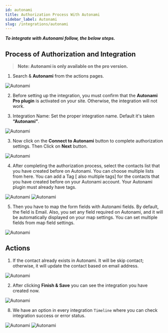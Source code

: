 ```yaml
---
id: autonami
title: Authorization Process With Autonami
sidebar_label: Autonami
slug: /integrations/autonami
---
```




***To integrate with Autonami follow, the below steps.***

## Process of Authorization and Integration
> **Note: Autonami is only available on the pro version.**

1. Search & **Autonami** from the actions pages.
  <Image src="actions/autonami/_select-autonami" alt="Autonami" w="1020" h="400" />

2. Before setting up the integration, you must confirm that the **Autonami Pro plugin** is activated on your site. Otherwise, the integration will not work.

2. Integration Name: Set the proper integration name. Default it's taken **“Autonami”**.
  <Image src="actions/autonami/_integration-name" alt="Autonami" w="1020" h="400" />

3. Now click on the **Connect to Autonami** button to complete authorization settings. Then Click on **Next** button.
  <Image src="actions/autonami/_authorize" alt="Autonami" w="1020" h="400" />


4.	After completing the authorization process, select the contacts list that you have created before on Autonami. You can choose multiple lists from here. You can add a Tag [ also multiple tags] for the contacts that you have created before on your Autonami account. Your Autonami plugin must already have tags.

  <Image src="actions/autonami/_select-list" alt="Autonami" w="1020" h="400" />
  <Image src="actions/autonami/_select-tag" alt="Autonami" w="1020" h="400" />

5.	Then you have to map the form fields with Autonami fields. By default, the field is Email. Also, you set any field required on Autonami, and it will be automatically displayed on your map settings. You can set multiple fields from map field settings.

  <Image src="actions/autonami/_field-mapping" alt="Autonami" w="1020" h="400" />

## Actions

1.	If the contact already exists in Autonami. It will be skip contact; otherwise, it will update the contact based on email address.

  <Image src="actions/autonami/_skip-contact-actions" alt="Autonami" w="1020" h="400" />

2. After clicking **Finish & Save** you can see the integration you have created now.

  <Image src="actions/autonami/_finish-and-save" alt="Autonami" w="1020" h="400" />


8.	We have an option in every integration `Timeline` where you can check integration success or error status.
 <Image src="actions/autonami/_integration-dashbord" alt="Autonami" w="1020" h="350" />
 <Image src="actions/autonami/_timeline" alt="Autonami" w="1020" h="350" />